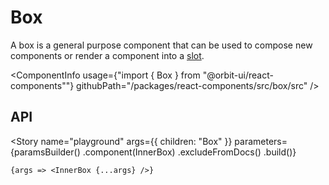 
<Meta
    title="Components/Box"
    id="box"
/>

# Box

A box is a general purpose component that can be used to compose new components or render a component into a [slot](?path=/docs/slots--page).

<ComponentInfo
    usage={"import { Box } from \"@orbit-ui/react-components\""}
    githubPath="/packages/react-components/src/box/src"
/>

## API

<ArgsTable of={InnerBox} />

<Story
    name="playground"
    args={{
        children: "Box"
    }}
    parameters={paramsBuilder()
        .component(InnerBox)
        .excludeFromDocs()
        .build()}
>
    {args => <InnerBox {...args} />}
</Story>
